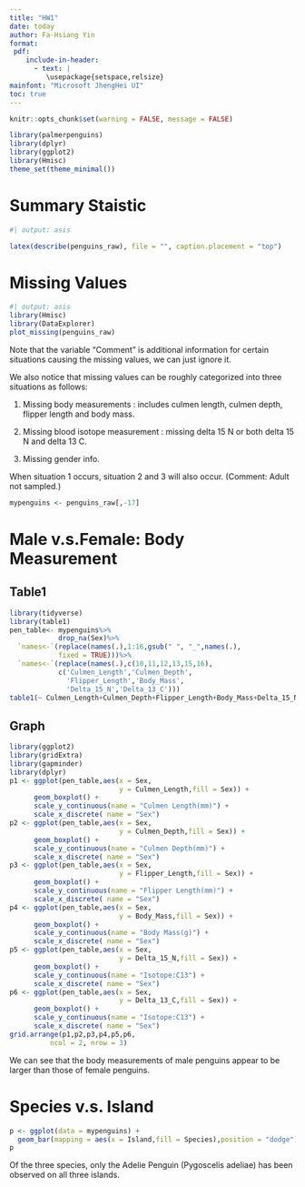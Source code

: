 ```yaml
---
title: "HW1"
date: today
author: Fa-Hsiang Yin
format:
 pdf:
    include-in-header:
      - text: |
         \usepackage{setspace,relsize}
mainfont: "Microsoft JhengHei UI"
toc: true
---
```


```r
knitr::opts_chunk$set(warning = FALSE, message = FALSE)
```

```r
library(palmerpenguins)
library(dplyr)
library(ggplot2)
library(Hmisc)
theme_set(theme_minimal())
```

# Summary Staistic

```r
#| output: asis

latex(describe(penguins_raw), file = "", caption.placement = "top")
```

# Missing Values

```r
#| output: asis
library(Hmisc)
library(DataExplorer)
plot_missing(penguins_raw)
```

Note that the variable "Comment" is additional information for certain situations causing the missing values, we can just ignore it.

We also notice that missing values can be roughly categorized into three situations as follows:

1.  Missing body measurements : includes culmen length, culmen depth, flipper length and body mass.

2.  Missing blood isotope measurement : missing delta 15 N or both delta 15 N and delta 13 C.

3.  Missing gender info.

When situation 1 occurs, situation 2 and 3 will also occur. (Comment: Adult not sampled.)

```r
mypenguins <- penguins_raw[,-17]
```

# Male v.s.Female: Body Measurement

## Table1

```r
library(tidyverse)
library(table1)
pen_table<- mypenguins%>%
            drop_na(Sex)%>%
  `names<-`(replace(names(.),1:16,gsub(" ", "_",names(.),
            fixed = TRUE)))%>%
  `names<-`(replace(names(.),c(10,11,12,13,15,16),
            c('Culmen_Length','Culmen_Depth',
              'Flipper_Length','Body_Mass',
              'Delta_15_N','Delta_13_C')))
table1(~ Culmen_Length+Culmen_Depth+Flipper_Length+Body_Mass+Delta_15_N+Delta_13_C|Sex,pen_table)
```

## Graph

```r
library(ggplot2)
library(gridExtra)
library(gapminder)
library(dplyr)
p1 <- ggplot(pen_table,aes(x = Sex,
                           y = Culmen_Length,fill = Sex)) +
      geom_boxplot() +
      scale_y_continuous(name = "Culmen Length(mm)") +
      scale_x_discrete( name = "Sex")
p2 <- ggplot(pen_table,aes(x = Sex,
                           y = Culmen_Depth,fill = Sex)) +
      geom_boxplot() +
      scale_y_continuous(name = "Culmen Depth(mm)") +
      scale_x_discrete( name = "Sex")
p3 <- ggplot(pen_table,aes(x = Sex,
                           y = Flipper_Length,fill = Sex)) +
      geom_boxplot() +
      scale_y_continuous(name = "Flipper Length(mm)") +
      scale_x_discrete( name = "Sex")
p4 <- ggplot(pen_table,aes(x = Sex,
                           y = Body_Mass,fill = Sex)) +
      geom_boxplot() +
      scale_y_continuous(name = "Body Mass(g)") +
      scale_x_discrete( name = "Sex")
p5 <- ggplot(pen_table,aes(x = Sex,
                           y = Delta_15_N,fill = Sex)) +
      geom_boxplot() +
      scale_y_continuous(name = "Isotope:C13") +
      scale_x_discrete( name = "Sex")
p6 <- ggplot(pen_table,aes(x = Sex,
                           y = Delta_13_C,fill = Sex)) +
      geom_boxplot() +
      scale_y_continuous(name = "Isotope:C13") +
      scale_x_discrete( name = "Sex")
grid.arrange(p1,p2,p3,p4,p5,p6,
          ncol = 2, nrow = 3)
```

We can see that the body measurements of male penguins appear to be larger than those of female penguins.

# Species v.s. Island

```r
p <- ggplot(data = mypenguins) +
  geom_bar(mapping = aes(x = Island,fill = Species),position = "dodge")
p
```

Of the three species, only the Adelie Penguin (Pygoscelis adeliae) has been observed on all three islands.
